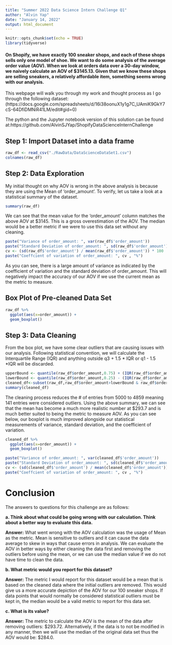 ```yaml
---
title: "Summer 2022 Data Science Intern Challenge Q1"
author: "Alvin Yap"
date: "January 14, 2022"
output: html_document
---
```


```r
knitr::opts_chunk$set(echo = TRUE)
library(tidyverse)
```

#### On Shopify, we have exactly 100 sneaker shops, and each of these shops sells only one model of shoe. We want to do some analysis of the average order value (AOV). When we look at orders data over a 30-day window, we naively calculate an AOV of $3145.13. Given that we know these shops are selling sneakers, a relatively affordable item, something seems wrong with our analysis. 

This webpage will walk you through my work and thought process as I go through the following dataset: (https://docs.google.com/spreadsheets/d/16i38oonuX1y1g7C_UAmiK9GkY7cS-64DfiDMNiR41LM/edit#gid=0)

The python and the Jupyter notebook version of this solution can be found at:https://github.com/AlvinSJYap/ShopifyDataScienceInternChallenge


## Step 1: Import Dataset into a data frame
```r
raw_df <- read_csv("./RawData/DataScienceDataSet1.csv")
colnames(raw_df)
```

## Step 2: Data Exploration

My initial thought on why AOV is wrong in the above analysis is because they are using the Mean of 'order_amount'. To verify, let us take a look at a statistical summary of the dataset.
```r
summary(raw_df)
```

We can see that the mean value for the 'order_amount' column matches the above AOV at $3145. This is a gross overestimation of the AOV. The median would be a better metric if we were to use this data set without any cleaning.

```r
paste("Variance of order_amount: ", var(raw_df$'order_amount'))
paste("Standard Deviation of order_amount: ", sd(raw_df$'order_amount'))
cv <- (sd(raw_df$'order_amount') / mean(raw_df$'order_amount')) * 100
paste("Coeffcient of variation of order_amount: ", cv , "%")
```
As you can see, there is a large amount of variance as indicated by the coefficient of variation and the standard deviation of  order_amount. This will negatively impact the accuracy of our AOV if we use the current mean as the metric to measure.


## Box Plot of Pre-cleaned Data Set


```r
raw_df %>% 
  ggplot(aes(x=order_amount)) +
  geom_boxplot()

```

## Step 3: Data Cleaning
From the box plot, we have some clear outliers that are causing issues with our analysis.
Following statistical convention, we will calculate the Interquartile Range (IQR) and anything outside q3 + 1.5 * IQR
or q1 - 1.5 *IQR will be discarded.
```r
upperBound <- quantile(raw_df$order_amount,0.75) + (IQR(raw_df$order_amount) * 1.5)
lowerBound <- quantile(raw_df$order_amount,0.25) - (IQR(raw_df$order_amount) * 1.5)
cleaned_df<-subset(raw_df,raw_df$order_amount>lowerBound & raw_df$order_amount<upperBound)
summary(cleaned_df)
```
The cleaning process reduces the # of entries from 5000 to 4859 meaning 141 entries were considered outliers.
Using the above summary, we can see that the mean has become a much more realistic number at $293.7 and is much better suited to being the metric to measure AOV. As you can see below, our boxplot is much improved alongside our statistical measurements of variance, standard deviation, and the coefficient of variation.


```r

cleaned_df %>% 
  ggplot(aes(x=order_amount)) +
  geom_boxplot()
```
```r
paste("Variance of order_amount: ", var(cleaned_df$'order_amount'))
paste("Standard Deviation of order_amount: ", sd(cleaned_df$'order_amount'))
cv <- (sd(cleaned_df$'order_amount') / mean(cleaned_df$'order_amount')) * 100
paste("Coeffcient of variation of order_amount: ", cv , "%")
```
  
# Conclusion

The answers to questions for this challenge are as follows:
  
__a.	Think about what could be going wrong with our calculation. Think about a better way to evaluate this data.__

__Answer:__ What went wrong with the AOV calculation was the usage of Mean as the metric. Mean is sensitive to outliers and it can cause the data average to skew in ways that cause errors in analysis.  We can evaluate the AOV in better ways by either cleaning the data first and removing the outliers before using the mean, or we can use the median value if we do not have time to clean the data.


__b.	What metric would you report for this dataset?__

__Answer:__ The metric I would report for this dataset would be a mean that is based on the cleaned data where the initial outliers are removed. This would give us a more accurate depiction of the AOV for our 100 sneaker shops. If data points that would normally be considered statistical outliers must be kept in, the median would be a valid metric to report for this data set.

__c.	What is its value?__

__Answer:__ The metric to calculate the AOV is the mean of the data after removing outliers: $293.72.
Alternatively, if the data is to not be modified in any manner, then we will use the median of the original data set thus the AOV would be: $284.0.

  
  

